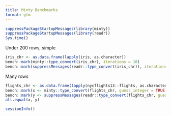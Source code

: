 ```yaml
---
title: Minty Benchmarks
format: gfm
---
```


```r
suppressPackageStartupMessages(library(minty))
suppressPackageStartupMessages(library(readr))
Sys.time()
```

Under 200 rows, simple

```r
iris_chr <- as.data.frame(lapply(iris, as.character))
bench::mark(minty::type_convert(iris_chr), iterations = 10)
bench::mark(suppressMessages(readr::type_convert(iris_chr)), iterations = 10)
```

Many rows

```r
flights_chr <- as.data.frame(lapply(nycflights13::flights, as.character))
bench::mark(x <- minty::type_convert(flights_chr, guess_integer = TRUE), iterations = 5)
bench::mark(y <- suppressMessages(readr::type_convert(flights_chr, guess_integer = TRUE)), iterations = 5)
all.equal(x, y)
```

```r
sessionInfo()
```
